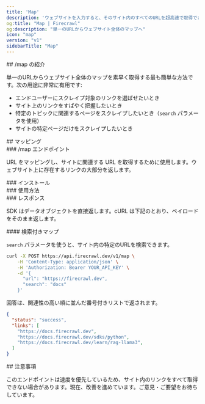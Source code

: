 ```yaml
---
title: 'Map'
description: 'ウェブサイトを入力すると、そのサイト内のすべてのURLを超高速で取得できます'
og:title: "Map | Firecrawl"
og:description: "単一のURLからウェブサイト全体のマップへ"
icon: "map"
version: "v1"
sidebarTitle: "Map"
---
```



<div id="introducing-map">
  ## /map の紹介
</div>

単一のURLからウェブサイト全体のマップを素早く取得する最も簡単な方法です。次の用途に非常に有用です:

- エンドユーザーにスクレイプ対象のリンクを選ばせたいとき
- サイト上のリンクをすばやく把握したいとき
- 特定のトピックに関連するページをスクレイプしたいとき（`search` パラメータを使用）
- サイトの特定ページだけをスクレイプしたいとき

<div id="mapping">
  ## マッピング
</div>

<div id="map-endpoint">
  ### /map エンドポイント
</div>

URL をマッピングし、サイトに関連する URL を取得するために使用します。ウェブサイト上に存在するリンクの大部分を返します。

<div id="installation">
  ### インストール
</div>

<CodeGroup>

<InstallationPython />
<InstallationJavaScript />
<InstallationGo />
<InstallationRust />

</CodeGroup>

<div id="usage">
  ### 使用方法
</div>

<CodeGroup>

<MapPython />
<MapJavaScript />
<MapGo />
<MapRust />
<MapCURL />

</CodeGroup>

<div id="response">
  ### レスポンス
</div>

SDK はデータオブジェクトを直接返します。cURL は下記のとおり、ペイロードをそのまま返します。

<MapResponse />

<div id="map-with-search">
  #### 検索付きマップ
</div>

`search` パラメータを使うと、サイト内の特定のURLを検索できます。

```bash cURL
curl -X POST https://api.firecrawl.dev/v1/map \
    -H 'Content-Type: application/json' \
    -H 'Authorization: Bearer YOUR_API_KEY' \
    -d '{
      "url": "https://firecrawl.dev",
      "search": "docs"
    }'
```

回答は、関連性の高い順に並んだ番号付きリストで返されます。

```json
{
  "status": "success",
  "links": [
    "https://docs.firecrawl.dev",
    "https://docs.firecrawl.dev/sdks/python",
    "https://docs.firecrawl.dev/learn/rag-llama3",
  ]
}
```

<div id="considerations">
  ## 注意事項
</div>

このエンドポイントは速度を優先しているため、サイト内のリンクをすべて取得できない場合があります。現在、改善を進めています。ご意見・ご要望をお待ちしています。